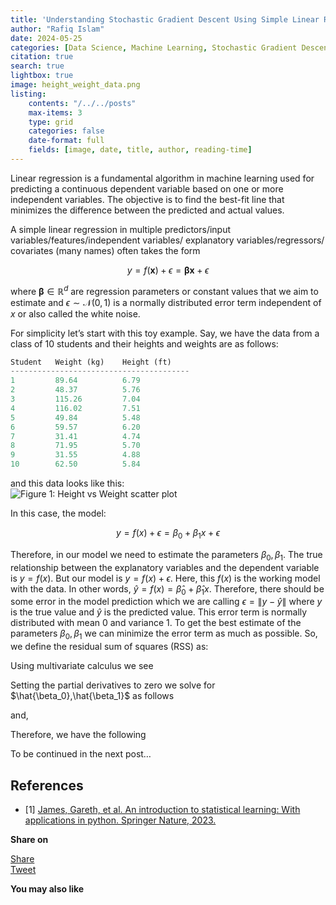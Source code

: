 ```yaml
---
title: 'Understanding Stochastic Gradient Descent Using Simple Linear Regression'
author: "Rafiq Islam"
date: 2024-05-25
categories: [Data Science, Machine Learning, Stochastic Gradient Descent, Linear Regression]
citation: true
search: true
lightbox: true
image: height_weight_data.png
listing: 
    contents: "/../../posts"
    max-items: 3
    type: grid
    categories: false
    date-format: full
    fields: [image, date, title, author, reading-time]
---  
```


<script async src="https://pagead2.googlesyndication.com/pagead/js/adsbygoogle.js?client=ca-pub-6878992848042528"
     crossorigin="anonymous"></script>

Linear regression is a fundamental algorithm in machine learning used for predicting a continuous dependent variable based on one or more independent variables. The objective is to find the best-fit line that minimizes the difference between the predicted and actual values.  

A simple linear regression in multiple predictors/input variables/features/independent variables/ explanatory variables/regressors/ covariates (many names) often takes the form  

 $$y=f(\mathbf{x})+\epsilon =\mathbf{\beta}\mathbf{x}+\epsilon$$  

where $\mathbf{\beta} \in \mathbb{R}^d$ are regression parameters or constant values that we aim to estimate and $\epsilon \sim \mathcal{N}(0,1)$ is a normally distributed error term independent of $x$ or also called the white noise.  

For simplicity let's start with this toy example. Say, we have the data from a class of 10 students and their heights and weights are as follows:


```python
Student   Weight (kg)    Height (ft)     
----------------------------------------
1         89.64          6.79           
2         48.37          5.76           
3         115.26         7.04           
4         116.02         7.51           
5         49.84          5.48           
6         59.57          6.20           
7         31.41          4.74           
8         71.95          5.70           
9         31.55          4.88           
10        62.50          5.84  
```

and this data looks like this:  
![Figure 1: Height vs Weight scatter plot](/_assets/images/height_weight_data.png)  

In this case, the model:

$$y=f(x)+\epsilon=\beta_0+\beta_1 x+\epsilon$$

Therefore, in our model we need to estimate the parameters $\beta_0,\beta_1$. 
The true relationship between the explanatory variables and the dependent variable is $y=f(x)$. But our model is $y=f(x)+\epsilon$. Here, this $f(x)$ is the working model with the data. In other words, $\hat{y}=f(x)=\hat{\beta}_0+\hat{\beta}_1 x$. Therefore, there should be some error in the model prediction which we are calling $\epsilon=\|y-\hat{y}\|$ where $y$ is the true value and $\hat{y}$ is the predicted value. This error term is normally distributed with mean 0 and variance 1. To get the best estimate of the parameters $\beta_0,\beta_1$ we can minimize the error term as much as possible. So, we define the residual sum of squares (RSS) as:


\begin{align}
RSS &=\epsilon_1^2+\epsilon_2^2+\cdots+\epsilon_{10}^2\\
&= \sum_{i=1}^{10}(y_i-\hat{\beta}_0-\hat{\beta}_1 x_i)^2\\
\hat{\mathcal{l}}(\bar{\beta})&=\sum_{i=1}^{10}(y_i-\hat{\beta}_0-\hat{\beta}_1 x_i)^2\\
\end{align}

  

Using multivariate calculus we see  


\begin{align}
    \frac{\partial l}{\partial \beta_0}&=\sum_{i=1}^{10} 2(y_i-\hat{\beta}_0-\hat{\beta}_1 x_i)(-1)\\
    \frac{\partial l}{\partial \beta_1}&= \sum_{i=1}^{10} 2(y_i-\hat{\beta}_0-\hat{\beta}_1 x_i)(-x_i)
\end{align}
  

Setting the partial derivatives to zero we solve for $\hat{\beta_0},\hat{\beta_1}$ as follows 


\begin{align*}
    \frac{\partial l}{\partial \beta_0}&=0\\
    \implies \sum_{i=1}^{10} y_i-10 \hat{\beta_0}-\hat{\beta_1}\left(\sum_{i=1}^{10} x_i\right)&=0\\
    \implies \hat{\beta_0}&=\bar{y}-\hat{\beta_1}\bar{x}
\end{align*}
  

and, 


\begin{align*}
    \frac{\partial l}{\partial \beta_1}&=0\\
    \implies \sum_{i=1}^{10} 2(y_i-\hat{\beta}_0-\hat{\beta}_1 x_i)(-x_i)&=0\\
    \implies \sum_{i=1}^{10} (y_i-\hat{\beta}_0-\hat{\beta}_1 x_i)(x_i)&=0\\
    \implies \sum_{i=1}^{10} x_iy_i-\hat{\beta_0}\left(\sum_{i=1}^{10} x_i\right)-\hat{\beta_1}\left(\sum_{i=1}^{10} x_i^2\right)&=0\\
    \implies \sum_{i=1}^{10} x_iy_i-\left(\bar{y}-\hat{\beta_1}\bar{x}\right)\left(\sum_{i=1}^{10} x_i\right)-\hat{\beta_1}\left(\sum_{i=1}^{10} x_i^2\right)&=0\\
    \implies \sum_{i=1}^{10} x_iy_i-\bar{y}\left(\sum_{i=1}^{10} x_i\right)+\hat{\beta_1}\bar{x}\left(\sum_{i=1}^{10} x_i\right)-\hat{\beta_1}\left(\sum_{i=1}^{10} x_i^2\right)&=0\\
    \implies \sum_{i=1}^{10} x_iy_i-\bar{y}\left(\sum_{i=1}^{10} x_i\right) -\hat{\beta_1}\left(\sum_{i=1}^{10}x_i^2-\bar{x}\sum_{i=1}^{10}x_i\right)&=0\\
    \implies \sum_{i=1}^{10} x_iy_i-\bar{y}\left(\sum_{i=1}^{10} x_i\right) -\hat{\beta_1}\left(\sum_{i=1}^{10}x_i^2-10\bar{x}^2\right)&=0\\
    \implies \sum_{i=1}^{10} x_iy_i-\bar{y}\left(\sum_{i=1}^{10} x_i\right) -\hat{\beta_1}\left(\sum_{i=1}^{10}x_i^2-2\times 10\times \bar{x}^2+10\bar{x}^2\right)&=0\\
    \implies \hat{\beta_1}&=\frac{\sum_{i=1}^{10} x_iy_i-10\bar{x}\bar{y}}{\sum_{i=1}^{10}x_i^2-2\times 10\times \bar{x}^2+10\bar{x}^2}\\
    \implies \hat{\beta_1}&=\frac{\sum_{i=1}^{10} x_iy_i -10\bar{x}\bar{y}-10\bar{x}\bar{y}+10\bar{x}\bar{y}}{\sum_{i=1}^{10}x_i^2-2\bar{x}\times 10\times\frac{1}{10}\sum_{i=1}^{10}x_i +10\bar{x}^2}\\
    \implies \hat{\beta_1}&=\frac{\sum_{i=1}^{10} x_iy_i-\bar{y}\left(\sum_{i=1}^{10} x_i\right)-\bar{x}\left(\sum_{i=1}^{10} y_i\right)+10\bar{x}\bar{y}}{\sum_{i=1}^{10}(x_i-\bar{x})^2}\\
    \implies \hat{\beta_1}&=\frac{\sum_{i=1}^{10}\left(x_iy_i-x_i\bar{y}-\bar{x}y_i+\bar{x}\bar{y}\right)}{\sum_{i=1}^{10}(x_i-\bar{x})^2}\\
    \implies \hat{\beta_1}&=\frac{\sum_{i=1}^{10}(x_i-\bar{x})(y_i-\bar{y})}{\sum_{i=1}^{10}(x_i-\bar{x})^2}\\
\end{align*}

  
Therefore, we have the following

\begin{align*}
     \hat{\beta_0}&=\bar{y}-\hat{\beta_1}\bar{x}\\
     \hat{\beta_1}&=\frac{\sum_{i=1}^{10}(x_i-\bar{x})(y_i-\bar{y})}{\sum_{i=1}^{10}(x_i-\bar{x})^2}
\end{align*}
 

To be continued in the next post...

## References  

- [1] [James, Gareth, et al. An introduction to statistical learning: With applications in python. Springer Nature, 2023.](https://www.statlearning.com/){target="_blank"}  


<div id="fb-root"></div>
<script async defer crossorigin="anonymous" src="https://connect.facebook.net/en_US/sdk.js#xfbml=1&version=v20.0" nonce="EdCwlZYo"></script>

<div id="fb-root"></div>
<script async defer crossorigin="anonymous" src="https://connect.facebook.net/en_US/sdk.js#xfbml=1&version=v20.0" nonce="xi3MqdlY"></script>  

**Share on**  

<div id="fb-root"></div>
<script async defer crossorigin="anonymous"
 src="https://connect.facebook.net/en_US/sdk.js#xfbml=1&version=v20.0"></script>
 
<div class="share-buttons">
<div class="fb-share-button" data-href="https://mrislambd.github.io/posts/sgdlinreg/"
data-layout="button_count" data-size="small"><a target="_blank" 
 href="https://www.facebook.com/sharer/sharer.php?u=https%3A%2F%2Fmrislambd.github.io%2Fposts%2Fsgdlinreg%2F&amp;src=sdkpreparse" 
 class="fb-xfbml-parse-ignore">Share</a></div>

<script src="https://platform.linkedin.com/in.js" type="text/javascript">lang: en_US</script>
<script type="IN/Share" data-url="https://mrislambd.github.io/posts/sgdlinreg/"></script> 
 
<a href="https://twitter.com/share?ref_src=twsrc%5Etfw" class="twitter-share-button" 
 data-url="https://mrislambd.github.io/posts/sgdlinreg/" data-show-count="true">Tweet</a>
<script async src="https://platform.twitter.com/widgets.js" charset="utf-8"></script>
</div>

<div class="fb-comments" data-href="https://mrislambd.github.io/posts/sgdlinreg/"
 data-width="" data-numposts="5"></div>


**You may also like**  

